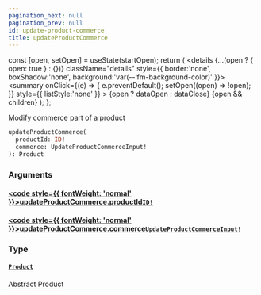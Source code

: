 ```yaml
---
pagination_next: null
pagination_prev: null
id: update-product-commerce
title: updateProductCommerce
---
```









  const [open, setOpen] = useState(startOpen);
  return (
    <details {...(open ? { open: true } : {})} className="details" style={{ border:'none', boxShadow:'none', background:'var(--ifm-background-color)' }}>
      <summary
        onClick={(e) => {
          e.preventDefault();
          setOpen((open) => !open);
        }}
        style={{ listStyle:'none' }}
      >
      {open ? dataOpen : dataClose}
      </summary>
      {open && children}
    </details>
  );
};








Modify commerce part of a product


```graphql
updateProductCommerce(
  productId: ID!
  commerce: UpdateProductCommerceInput!
): Product
```




### Arguments

#### [<code style={{ fontWeight: 'normal' }}>updateProductCommerce.<b>productId</b></code>](#)<Bullet />[`ID!`](/schema/types/scalars/id.mdx) <Badge class="badge badge--secondary" text="non-null"/> <Badge class="badge badge--secondary" text="scalar"/> 



#### [<code style={{ fontWeight: 'normal' }}>updateProductCommerce.<b>commerce</b></code>](#)<Bullet />[`UpdateProductCommerceInput!`](/schema/types/inputs/update-product-commerce-input.mdx) <Badge class="badge badge--secondary" text="non-null"/> <Badge class="badge badge--secondary" text="input"/> 



### Type

#### [`Product`](/schema/types/interfaces/product.mdx) <Badge class="badge badge--secondary" text="interface"/> 
Abstract Product






